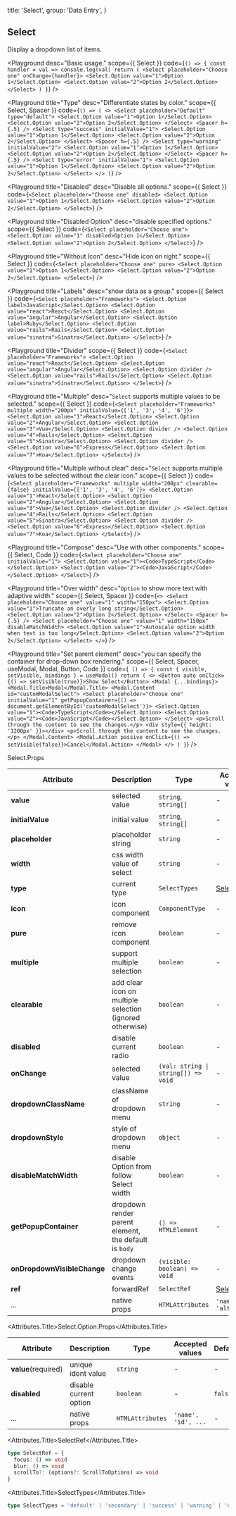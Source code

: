 
  title: 'Select',
  group: 'Data Entry',
}

## Select

Display a dropdown list of items.

<Playground
  desc="Basic usage."
  scope={{ Select }}
  code={`
() => {
  const handler = val => console.log(val)
  return (
    <Select placeholder="Choose one" onChange={handler}>
      <Select.Option value="1">Option 1</Select.Option>
      <Select.Option value="2">Option 2</Select.Option>
    </Select>
  )
}
`}
/>

<Playground
  title="Type"
  desc="Differentiate states by color."
  scope={{ Select, Spacer }}
  code={`
() => (
  <>
    <Select placeholder="Default" type="default">
      <Select.Option value="1">Option 1</Select.Option>
      <Select.Option value="2">Option 2</Select.Option>
    </Select>
    <Spacer h={.5} />
    <Select type="success" initialValue="1">
      <Select.Option value="1">Option 1</Select.Option>
      <Select.Option value="2">Option 2</Select.Option>
    </Select>
    <Spacer h={.5} />
    <Select type="warning" initialValue="2">
      <Select.Option value="1">Option 1</Select.Option>
      <Select.Option value="2">Option 2</Select.Option>
    </Select>
    <Spacer h={.5} />
    <Select type="error" initialValue="1">
      <Select.Option value="1">Option 1</Select.Option>
      <Select.Option value="2">Option 2</Select.Option>
    </Select>
  </>
)
`}
/>

<Playground
  title="Disabled"
  desc="Disable all options."
  scope={{ Select }}
  code={`
<Select placeholder="Choose one" disabled>
  <Select.Option value="1">Option 1</Select.Option>
  <Select.Option value="2">Option 2</Select.Option>
</Select>
`}
/>

<Playground
  title="Disabled Option"
  desc="disable specified options."
  scope={{ Select }}
  code={`
<Select placeholder="Choose one">
  <Select.Option value="1" disabled>Option 1</Select.Option>
  <Select.Option value="2">Option 2</Select.Option>
</Select>
`}
/>

<Playground
  title="Without Icon"
  desc="Hide icon on right."
  scope={{ Select }}
  code={`
<Select placeholder="Choose one" pure>
  <Select.Option value="1">Option 1</Select.Option>
  <Select.Option value="2">Option 2</Select.Option>
</Select>
`}
/>

<Playground
  title="Labels"
  desc="show data as a group."
  scope={{ Select }}
  code={`
<Select placeholder="Frameworks">
  <Select.Option label>JavaScript</Select.Option>
  <Select.Option value="react">React</Select.Option>
  <Select.Option value="angular">Angular</Select.Option>
  <Select.Option label>Ruby</Select.Option>
  <Select.Option value="rails">Rails</Select.Option>
  <Select.Option value="sinatra">Sinatra</Select.Option>
</Select>
`}
/>

<Playground
  title="Divider"
  scope={{ Select }}
  code={`
<Select placeholder="Frameworks">
  <Select.Option value="react">React</Select.Option>
  <Select.Option value="angular">Angular</Select.Option>
  <Select.Option divider />
  <Select.Option value="rails">Rails</Select.Option>
  <Select.Option value="sinatra">Sinatra</Select.Option>
</Select>
`}
/>

<Playground
  title="Multiple"
  desc="`Select` supports multiple values to be selected."
  scope={{ Select }}
  code={`
<Select placeholder="Frameworks" multiple width="200px" initialValue={['1', '3', '4', '6']}>
  <Select.Option value="1">React</Select.Option>
  <Select.Option value="2">Angular</Select.Option>
  <Select.Option value="3">Vue</Select.Option>
  <Select.Option divider />
  <Select.Option value="4">Rails</Select.Option>
  <Select.Option value="5">Sinatra</Select.Option>
  <Select.Option divider />
  <Select.Option value="6">Express</Select.Option>
  <Select.Option value="7">Koa</Select.Option>
</Select>
`}
/>

<Playground
  title="Multiple without clear"
  desc="`Select` supports multiple values to be selected without the clear icon."
  scope={{ Select }}
  code={`
<Select placeholder="Frameworks" multiple width="200px" clearable={false} initialValue={['1', '3', '4', '6']}>
  <Select.Option value="1">React</Select.Option>
  <Select.Option value="2">Angular</Select.Option>
  <Select.Option value="3">Vue</Select.Option>
  <Select.Option divider />
  <Select.Option value="4">Rails</Select.Option>
  <Select.Option value="5">Sinatra</Select.Option>
  <Select.Option divider />
  <Select.Option value="6">Express</Select.Option>
  <Select.Option value="7">Koa</Select.Option>
</Select>
`}
/>

<Playground
  title="Compose"
  desc="Use with other components."
  scope={{ Select, Code }}
  code={`
<Select placeholder="Choose one" initialValue="1">
  <Select.Option value="1"><Code>TypeScript</Code></Select.Option>
  <Select.Option value="2"><Code>JavaScript</Code></Select.Option>
</Select>
`}
/>

<Playground
  title="Over width"
  desc="`Option` to show more text with adaptive width."
  scope={{ Select, Spacer }}
  code={`
<>
  <Select placeholder="Choose one" value="1" width="150px">
    <Select.Option value="1">Truncate an overly long string</Select.Option>
    <Select.Option value="2">Option 2</Select.Option>
  </Select>
  <Spacer h={.5} />
  <Select placeholder="Choose one" value="1" width="150px" disableMatchWidth>
    <Select.Option value="1">Autoscale option width when text is too long</Select.Option>
    <Select.Option value="2">Option 2</Select.Option>
  </Select>
</>
`}
/>

<Playground
  title="Set parent element"
  desc="you can specify the container for drop-down box rendering."
  scope={{ Select, Spacer, useModal, Modal, Button, Code }}
  code={`
() => {
  const { visible, setVisible, bindings } = useModal()
  return (
    <>
      <Button auto onClick={() => setVisible(true)}>Show Select</Button>
      <Modal {...bindings}>
        <Modal.Title>Modal</Modal.Title>
        <Modal.Content id="customModalSelect">
          <Select placeholder="Choose one" initialValue="1"
            getPopupContainer={() => document.getElementById('customModalSelect')}>
            <Select.Option value="1"><Code>TypeScript</Code></Select.Option>
            <Select.Option value="2"><Code>JavaScript</Code></Select.Option>
          </Select>
          <p>Scroll through the content to see the changes.</p>
          <div style={{ height: '1200px' }}></div>
          <p>Scroll through the content to see the changes.</p>
        </Modal.Content>
        <Modal.Action passive onClick={() => setVisible(false)}>Cancel</Modal.Action>
      </Modal>
    </>
  )
}`}
/>

<Attributes edit="/pages/en-us/components/select.mdx">
<Attributes.Title>Select.Props</Attributes.Title>

| Attribute                   | Description                                              | Type                                                | Accepted values             | Default         |
| --------------------------- | -------------------------------------------------------- | --------------------------------------------------- | --------------------------- | --------------- |
| **value**                   | selected value                                           | `string`, `string[]`                                | -                           | -               |
| **initialValue**            | initial value                                            | `string`, `string[]`                                | -                           | -               |
| **placeholder**             | placeholder string                                       | `string`                                            | -                           | -               |
| **width**                   | css width value of select                                | `string`                                            | -                           | `initial`       |
| **type**                    | current type                                             | `SelectTypes`                                       | [SelectTypes](#selecttypes) | `default`       |
| **icon**                    | icon component                                           | `ComponentType`                                     | -                           | `SVG Component` |
| **pure**                    | remove icon component                                    | `boolean`                                           | -                           | `false`         |
| **multiple**                | support multiple selection                               | `boolean`                                           | -                           | `false`         |
| **clearable**               | add clear icon on multiple selection (ignored otherwise) | `boolean`                                           | -                           | `true`          |
| **disabled**                | disable current radio                                    | `boolean`                                           | -                           | `false`         |
| **onChange**                | selected value                                           | <Code>(val: string &#124; string[]) => void </Code> | -                           | -               |
| **dropdownClassName**       | className of dropdown menu                               | `string`                                            | -                           | -               |
| **dropdownStyle**           | style of dropdown menu                                   | `object`                                            | -                           | -               |
| **disableMatchWidth**       | disable Option from follow Select width                  | `boolean`                                           | -                           | `false`         |
| **getPopupContainer**       | dropdown render parent element, the default is `body`    | `() => HTMLElement`                                 | -                           | -               |
| **onDropdownVisibleChange** | dropdown change events                                   | `(visible: boolean) => void`                        | -                           | -               |
| **ref**                     | forwardRef                                               | `SelectRef`                                         | [SelectRef](#selectref)     | -               |
| ...                         | native props                                             | `HTMLAttributes`                                    | `'name', 'alt', ...`        | -               |

<Attributes.Title>Select.Option.Props</Attributes.Title>

| Attribute           | Description            | Type             | Accepted values     | Default |
| ------------------- | ---------------------- | ---------------- | ------------------- | ------- |
| **value**(required) | unique ident value     | `string`         | -                   | -       |
| **disabled**        | disable current option | `boolean`        | -                   | `false` |
| ...                 | native props           | `HTMLAttributes` | `'name', 'id', ...` | -       |

<Attributes.Title>SelectRef</Attributes.Title>

```ts
type SelectRef = {
  focus: () => void
  blur: () => void
  scrollTo?: (options?: ScrollToOptions) => void
}
```

<Attributes.Title>SelectTypes</Attributes.Title>

```ts
type SelectTypes = 'default' | 'secondary' | 'success' | 'warning' | 'error'
```

</Attributes>

